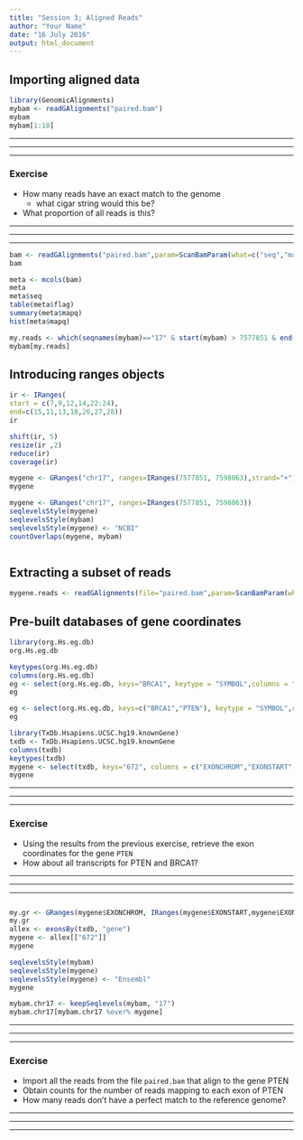 ```yaml
---
title: "Session 3; Aligned Reads"
author: "Your Name"
date: "16 July 2016"
output: html_document
---
```


## Importing aligned data

```r
library(GenomicAlignments)
mybam <- readGAlignments("paired.bam")
mybam
mybam[1:10]
```


******
******
******

### Exercise

- How many reads have an exact match to the genome
    + what cigar string would this be?
- What proportion of all reads is this?

******
******
******

```r
bam <- readGAlignments("paired.bam",param=ScanBamParam(what=c("seq","mapq","flag")))
bam
```

```r
meta <- mcols(bam)
meta
meta$seq
table(meta$flag)
summary(meta$mapq)
hist(meta$mapq)
```



```r
my.reads <- which(seqnames(mybam)=="17" & start(mybam) > 7577851 & end(mybam) < 7598063)
mybam[my.reads]
```

## Introducing ranges objects

```r
ir <- IRanges(
start = c(7,9,12,14,22:24), 
end=c(15,11,13,18,26,27,28))
ir
```

```r
shift(ir, 5)
resize(ir ,2)
reduce(ir)
coverage(ir)
```



```r
mygene <- GRanges("chr17", ranges=IRanges(7577851, 7598063),strand="+")
mygene
```

```r
mygene <- GRanges("chr17", ranges=IRanges(7577851, 7598063))
seqlevelsStyle(mygene)
seqlevelsStyle(mybam)
seqlevelsStyle(mygene) <- "NCBI"
countOverlaps(mygene, mybam)
```



```r

```


## Extracting a subset of reads

```r
mygene.reads <- readGAlignments(file="paired.bam",param=ScanBamParam(which=mygene))
```

## Pre-built databases of gene coordinates

```r
library(org.Hs.eg.db)
org.Hs.eg.db
```

```r
keytypes(org.Hs.eg.db)
columns(org.Hs.eg.db)
eg <- select(org.Hs.eg.db, keys="BRCA1", keytype = "SYMBOL",columns = "ENTREZID")
eg
```

```r
eg <- select(org.Hs.eg.db, keys=c("BRCA1","PTEN"), keytype = "SYMBOL",columns = c("ENTREZID","ENSEMBL"))
eg
```


```r
library(TxDb.Hsapiens.UCSC.hg19.knownGene)
txdb <- TxDb.Hsapiens.UCSC.hg19.knownGene
columns(txdb)
keytypes(txdb)
mygene <- select(txdb, keys="672", columns = c("EXONCHROM","EXONSTART","EXONEND","EXONSTRAND"),keytype="GENEID")
mygene
```

******
******
******

### Exercise

- Using the results from the previous exercise, retrieve the exon coordinates for the gene `PTEN`
- How about all transcripts for PTEN and BRCA1?

******
******
******

```r

```


```r
my.gr <- GRanges(mygene$EXONCHROM, IRanges(mygene$EXONSTART,mygene$EXONEND))
my.gr
allex <- exonsBy(txdb, "gene")
mygene <- allex[["672"]]
mygene

```

```r
seqlevelsStyle(mybam)
seqlevelsStyle(mygene)
seqlevelsStyle(mygene) <- "Ensembl"
mygene
```

```r
mybam.chr17 <- keepSeqlevels(mybam, "17")
mybam.chr17[mybam.chr17 %over% mygene]
```


******
******
******

### Exercise

- Import all the reads from the file `paired.bam` that align to the gene PTEN
- Obtain counts for the number of reads mapping to each exon of PTEN
- How many reads don't have a perfect match to the reference genome?

******
******
******
